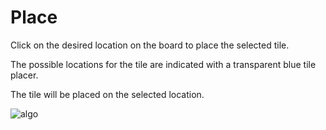 # Place

Click on the desired location on the board to place the selected tile.

The possible locations for the tile are indicated with a transparent blue tile placer.

The tile will be placed on the selected location.

![algo](/forest-algo-merged.gif)
